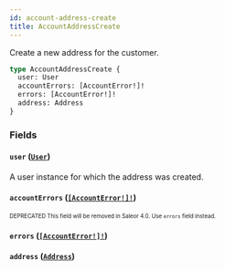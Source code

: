 ```yaml
---
id: account-address-create
title: AccountAddressCreate
---
```


Create a new address for the customer.

```graphql
type AccountAddressCreate {
  user: User
  accountErrors: [AccountError!]!
  errors: [AccountError!]!
  address: Address
}
```

### Fields

#### `user` ([`User`](/developer/api-reference/objects/user.mdx))

A user instance for which the address was created.

#### `accountErrors` ([`[AccountError!]!`](/developer/api-reference/objects/account-error.mdx))

<sub><sup><span className="deprecatedTag">DEPRECATED</span> This field will be removed in Saleor 4.0. Use `errors` field instead.</sup></sub>

#### `errors` ([`[AccountError!]!`](/developer/api-reference/objects/account-error.mdx))

#### `address` ([`Address`](/developer/api-reference/objects/address.mdx))
